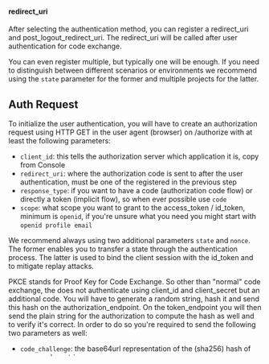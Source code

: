 #### redirect_uri

After selecting the authentication method, you can register a redirect_uri and
post_logout_redirect_uri. The redirect_uri will be called after user
authentication for code exchange.

You can even register multiple, but typically one will be enough. If you need to
distinguish between different scenarios or environments we recommend using the
`state` parameter for the former and multiple projects for the latter.

## Auth Request

To initialize the user authentication, you will have to create an authorization
request using HTTP GET in the user agent (browser) on /authorize with at least
the following parameters:

- `client_id`: this tells the authorization server which application it is, copy
  from Console
- `redirect_uri`: where the authorization code is sent to after the user
  authentication, must be one of the registered in the previous step
- `response_type`: if you want to have a code (authorization code flow) or
  directly a token (implicit flow), so when ever possible use `code`
- `scope`: what scope you want to grant to the access_token / id_token, minimum
  is `openid`, if you're unsure what you need you might start with
  `openid profile email`

We recommend always using two additional parameters `state` and `nonce`. The
former enables you to transfer a state through the authentication process. The
latter is used to bind the client session with the id_token and to mitigate
replay attacks.

PKCE stands for Proof Key for Code Exchange. So other than "normal" code
exchange, the does not authenticate using client_id and client_secret but an
additional code. You will have to generate a random string, hash it and send
this hash on the authorization_endpoint. On the token_endpoint you will then
send the plain string for the authorization to compute the hash as well and to
verify it's correct. In order to do so you're required to send the following two
parameters as well:

- `code_challenge`: the base64url representation of the (sha256) hash of your
  random string
- `code_challenge_method`: must always be `S256` standing for sha256, this is
  the only algorithm we support

For example for `random-string` the code_challenge would be
`9az09PjcfuENS7oDK7jUd2xAWRb-B3N7Sr3kDoWECOY`

The request would finally look like (linebreaks and whitespace for display
reasons):

```curl
curl --request GET \
  --url '{your-domain}/oauth/v2/authorize
    ?client_id=${client_id}
    &redirect_uri=${redirect_uri}
    &response_type=code
    &scope=openid%20email%20profile
    &code_challenge=${code_challenge}
    &code_challenge_method=S256'
```

### Additional parameters and customization

There are additional parameters and values you can provide to satisfy your use
case and to customize the user's authentication flow. Please check the
[authorization_endpoint reference](/docs/apis/openidoauth/endpoints#authorization_endpoint)
in the OAuth / OIDC documentation.

## Callback

Regardless of a successful or error response from the authorization_endpoint,
the authorization server will call your callback endpoint you provided by the
`redirect_uri`.

:::note If the redirect_uri is not provided, was not registered or anything
other prevents the auth server form returning the response to the client, the
error will be display directly to the user on the auth server. :::

Upon successful authentication you'll be given a `code` and if provided the
unmodified `state` parameter. You will need this `code` in the token request.

If a parameter was missing, malformed or any other error occurred, your answer
will contain an `error` stating the error type, possibly an `error_description`
providing some information about the error and its reason and the `state`
parameter. Check the
[error response section](/docs/apis/openidoauth/endpoints#error-response) in the
authorization_endpoint reference.

## Token request

Next you will have to exchange the given `code` for the tokens. For this HTTP
POST request (form-urlencoded) you will need to provide the following:

- code: the code that was issued from the authorization request
- grant_type: must be `authorization_code`
- redirect_uri: callback uri where the code was sent to. Must match exactly the
  redirect_uri of the authorization request

Depending on your authentication method you'll need additional headers and
parameters:

Send your `client_id` and the previously generated string as `code_verifier` for
us to recompute the `code_challenge` of the authorization request:

```curl
curl --request POST \
--url {your-domain}/oauth/v2/token \
--header 'Content-Type: application/x-www-form-urlencoded' \
--data grant_type=authorization_code \
--data code=${code} \
--data redirect_uri=${redirect_uri} \
--data client_id=${client_id} \
--data code_verifier=${code_verifier}
```
